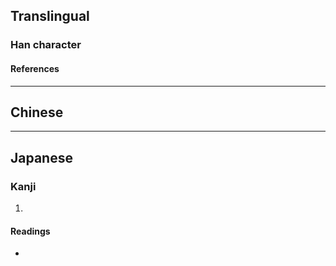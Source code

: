 {{character info/new}}
==Translingual==

===Han character===
{{Han char|rn=32|rad=土|as=05|sn=8|four=|canj=GOK,XXGOK|ids=⿰土矢}}

====References====
{{Han ref|kx=0227.150|dkj=05011|dj=0463.010|hdz=10432.060|uh=5781}}

----

==Chinese==
{{zh-see|雉|v|unit of area of a city wall}}

----

==Japanese==

===Kanji===
{{ja-kanji|grade=|rs=土05}}

# {{defn|lang=ja|sort=土05}}

====Readings====
* {{ja-readings|on=[[ち]] (chi), [[じ]] (ji)|kun=}}